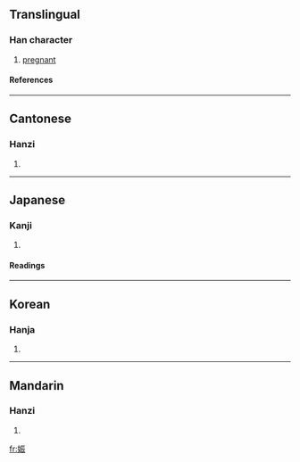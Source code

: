 ==Translingual==
===Han character===
{{Han char|rn=38|rad=女|as=07|sn=10|four=4143<sub>2</sub>|canj=女一一女 (VMMV)}}
# [[pregnant]]
====References====
{{Han ref|kx=0263.010|dkj=06322|dj=0529.310|hdz=21050.090|uh=5A20|ud=23072|bh=AE57|bd=44631}}
----
==Cantonese==
===Hanzi===
{{yue-hanzi|jyut=|y=jan3, san1}}
# {{defn|Cantonese}}
----
==Japanese==
===Kanji===
{{ja-kanji|grade=|rs=女07}}
# {{defn|Japanese}} 
====Readings====
{{ja-readings|on=[[しん]] (shin)|kun=[[はらむ]] (haramu)}}
----
==Korean==
===Hanja===
{{ko-hanja|hangeul=신|rv=sin|mr=sin}}
# {{defn|Korean}}
----
==Mandarin==
===Hanzi===
{{cmn-hanzi|pin=[[shēn]] (shen1)|wg=shen<sup>1</sup>}}
# {{defn|Mandarin}}

[[fr:娠]]